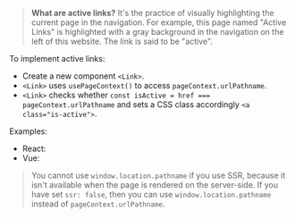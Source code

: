 
> **What are active links?** It's the practice of visually highlighting the current page in the navigation.
> For example, this page named "Active Links" is highlighted with a gray background in the navigation on the left of this website.
> The link is said to be "active".

To implement active links:
 - Create a new component `<Link>`.
 - `<Link>` uses <Link href="/usePageContext">`usePageContext()`</Link> to access <Link href="/pageContext">`pageContext.urlPathname`</Link>.
 - `<Link>` checks whether `const isActive = href === pageContext.urlPathname` and sets a CSS class accordingly `<a class="is-active">`.

Examples:
 - React: <RepoLink path='/packages/create-vike-core/boilerplate-react/renderer/Link.jsx' />
 - Vue: <RepoLink path='/packages/create-vike-core/boilerplate-vue/renderer/Link.vue' />

> You cannot use `window.location.pathname` if you use SSR, because it isn't available when the page is rendered on the server-side.
> If you have set <Link href="/ssr">`ssr: false`</Link>, then you can use `window.location.pathname` instead of `pageContext.urlPathname`.
